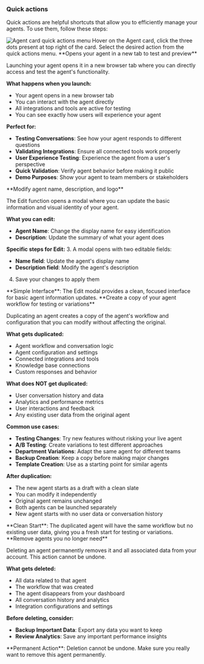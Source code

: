 ### Quick actions

Quick actions are helpful shortcuts that allow you to efficiently manage your agents. To use them, follow these steps:

<Frame>
<img src="/images/dashboard/agent/agent-card-quick-actions.png" alt="Agent card quick actions menu" />
</Frame>
<Steps>
<Step title="Access quick actions">
  Hover on the Agent card, click the three dots present at top right of the card.
</Step>
<Step title="Select action">
  Select the desired action from the quick actions menu.
  <Tabs>
<Tab title="Launch">
**Opens your agent in a new tab to test and preview**

Launching your agent opens it in a new browser tab where you can directly access and test the agent's functionality.

**What happens when you launch:**

- Your agent opens in a new browser tab
- You can interact with the agent directly
- All integrations and tools are active for testing
- You can see exactly how users will experience your agent

**Perfect for:**

- **Testing Conversations**: See how your agent responds to different questions
- **Validating Integrations**: Ensure all connected tools work properly
- **User Experience Testing**: Experience the agent from a user's perspective
- **Quick Validation**: Verify agent behavior before making it public
- **Demo Purposes**: Show your agent to team members or stakeholders

</Tab>

<Tab title="Edit">
**Modify agent name, description, and logo**

The Edit function opens a modal where you can update the basic information and visual identity of your agent.

**What you can edit:**

- **Agent Name**: Change the display name for easy identification
- **Description**: Update the summary of what your agent does

**Specific steps for Edit:** 3. A modal opens with two editable fields:

- **Name field**: Update the agent's display name
- **Description field**: Modify the agent's description

4. Save your changes to apply them

<Note>
**Simple Interface**: The Edit modal provides a clean, focused interface for basic agent information updates.
</Note>
</Tab>

<Tab title="Duplicate">
**Create a copy of your agent workflow for testing or variations**

Duplicating an agent creates a copy of the agent's workflow and configuration that you can modify without affecting the original.

**What gets duplicated:**

- Agent workflow and conversation logic
- Agent configuration and settings
- Connected integrations and tools
- Knowledge base connections
- Custom responses and behavior

**What does NOT get duplicated:**

- User conversation history and data
- Analytics and performance metrics
- User interactions and feedback
- Any existing user data from the original agent

**Common use cases:**

- **Testing Changes**: Try new features without risking your live agent
- **A/B Testing**: Create variations to test different approaches
- **Department Variations**: Adapt the same agent for different teams
- **Backup Creation**: Keep a copy before making major changes
- **Template Creation**: Use as a starting point for similar agents

**After duplication:**

- The new agent starts as a draft with a clean slate
- You can modify it independently
- Original agent remains unchanged
- Both agents can be launched separately
- New agent starts with no user data or conversation history

<Note>
**Clean Start**: The duplicated agent will have the same workflow but no existing user data, giving you a fresh start for testing or variations.
</Note>
</Tab>

<Tab title="Delete">
**Remove agents you no longer need**

Deleting an agent permanently removes it and all associated data from your account. This action cannot be undone.

**What gets deleted:**

- All data related to that agent
- The workflow that was created
- The agent disappears from your dashboard
- All conversation history and analytics
- Integration configurations and settings

**Before deleting, consider:**

- **Backup Important Data**: Export any data you want to keep
- **Review Analytics**: Save any important performance insights

<Warning>
**Permanent Action**: Deletion cannot be undone. Make sure you really want to remove this agent permanently.
</Warning>
</Tab>
</Tabs>
</Step>
</Steps>
